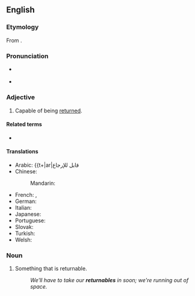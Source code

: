 ==English==

===Etymology===
From {{etyl|frm|en}} {{m|frm|retournable}}.

=== Pronunciation ===

* {{a|RP}} {{IPA|en|/ɹɪˈtɜːnəb(ə)l/}}
* {{a|GA}} {{IPA|en|/ɹɪˈtɝnəb(ə)l/}}

===Adjective===
{{en-adj|-}}

# Capable of being [[return]]ed.

====Related terms====
{{rel-top|Terms related to the verb "return"}}
* {{l|en|return to form}}
{{rel-mid}}
{{rel-bottom}}

====Translations====
* Arabic: {{t+|ar|قابل للإرجاع
* Chinese:
*: Mandarin: {{t+|cmn|可退还|tr=kětuìhuán|sc=Hani}}
* French: {{t+|fr|consigné}}, {{t+|fr|consignée}}
* German: {{t+|de|zurückzugebend}}
* Italian: {{t+|it|restituibile}}
* Japanese: {{t+|ja|リターナブル, ritānaburu}}
* Portuguese: {{t+|pt|retornável}}
* Slovak: {{t|sk|vratný}}
* Turkish: {{t+|tr|depozitolu}}
* Welsh: {{t+|cy|dychweladwy}}
{{trans-bottom}}

===Noun===
{{en-noun|-}}

# Something that is returnable.
#: ''We'll have to take our '''returnables''' in soon; we're running out of space.''